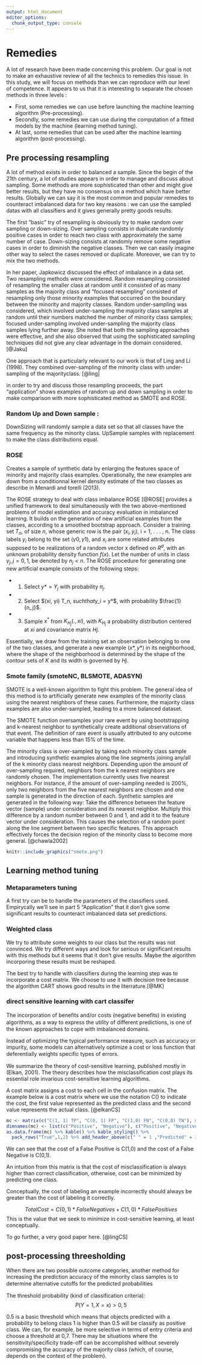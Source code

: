 ```yaml
---
output: html_document
editor_options: 
  chunk_output_type: console
---
```

# Remedies

A lot of research have been made concerning this problem. Our goal is not to make an exhaustive review of all the technics to remedies this issue. 
In this study, we will focus on methods than we can reproduce with our level of competence. It appears to us that it is interesting to separate the chosen methods in three levels :

* First, some remedies we can use before launching the machine learning algorithm (Pre-processing).
* Secondly, some remedies we can use during the computation of a fitted models by the machine (learning method tuning).
* At last, some remedies that can be used after the machine learning algorithm (post-processing).

## Pre processing resampling 

A lot of method exists in order to balanced a sample. Since the begin of the 21th century, a lot of studies appears in order to manage and discuss about sampling. Some methods are more sophisticated than other and might give better results, but they have no consensus on a method which have better results. Globally we can say it is the most common and popular remedies to counteract imbalanced data for two key reasons : we can use the sampled datas with all classifiers and it gives generally pretty goods results.

The first "basic" try of resampling is obviously try to make random over sampling or down-sizing. Over sampling consists in duplicate randomly positive cases in order to reach two class with approximately the same number of case. Down-sizing consists at randomly remove some negative cases in order to diminish the negative classes. Then we can easily imagine other way to select the cases removed or duplicate. Moreover, we can try to mix the two methods. 
  
In her paper, Japkowicz discussed the effect of imbalance in a data set. Two resampling methods were considered. Random resampling consisted of resampling the smaller class at random until it consisted of as many samples as the majority class and “focused resampling” consisted of resampling only those minority examples that occurred on the boundary between the minority and majority classes. Random under-sampling was considered, which involved under-sampling the majority class samples at random until their numbers matched the number of minority class samples; focused under-sampling involved under-sampling the majority class samples lying further away. She noted that both the sampling approaches were effective, and she also observed that using the sophisticated sampling techniques did not give any clear advantage in the domain considered. [@Jaku]

One approach that is particularly relevant to our work is that of Ling and Li (1998). They combined over-sampling of the minority class with under-sampling of the majorityclass. [@ling]

in order to try and discuss those resampling proceeds, the part "application"  shows examples of random up and down sampling in order to make comparison with more sophisticated method as SMOTE and ROSE. 

### Random Up and Down sample : 

DownSizing will randomly sample a data set so that all classes have the same frequency as the minority class. UpSample samples with replacement to make the class distributions equal.

### ROSE

Creates a sample of synthetic  data by enlarging the features space of minority and majority class examples. Operationally, the new examples are down from a conditionnal kernel density estimate of the two classes as describe in Menardi and torelli (2013).

The ROSE strategy to deal with class imbalance ROSE [@ROSE] provides a unified framework to deal simultaneously with the two above-mentioned problems of model estimation and accuracy evaluation in imbalanced learning. It builds on the generation of new artificial examples from the classes, according to a smoothed bootstrap approach.
Consider a training set $T_n$, of size $n$, whose generic row is the pair $(x_i, y_i)$, i = 1, . . . , n. The class
labels $y_i$ belong to the set $(\gamma0, \gamma1)$, and $x_i$ are some related attributes supposed to be realizations of a random vector x defined on $R^d$, with an unknown probability density function $f (x)$. Let the number of units in class $\gamma_j, j = 0, 1,$ be denoted by $n_j < n$. The ROSE procedure for generating one new artificial
example consists of the following steps:

- 1. Select $y* = Y_j$ with probability $\pi_j$.
- 2. Select $(xi, yi) \in T_n, $such that$y_i = y*$, with probability $\frac{1}{n_j}$.
- 3. Sample $x^*$ from $K_{H_j} (.,xi)$, with $K_{H_j}$ a probability distribution centered at $xi$ and covariance matrix $Hj$.

Essentially, we draw from the training set an observation belonging to one of the two classes, and generate a new example $(x*, y*)$ in its neighborhood, where the shape of the neighborhood is determined by the shape of the contour sets of $K$ and its width is governed by $Hj$.

### Smote family (smoteNC, BLSMOTE, ADASYN)

SMOTE is a well-known algorithm to fight this problem. The general idea of this method is to artificially generate new examples of the minority class using the nearest neighbors of these cases. Furthermore, the majority class examples are also under-sampled, leading to a more balanced dataset.

The SMOTE function oversamples your rare event by using bootstrapping and k-nearest neighbor to synthetically create additional observations of that event. The definition of rare event is usually attributed to any outcome variable that happens less than 15% of the time. 

The minority class is over-sampled by taking each minority class sample and introducing synthetic examples along the line segments joining any/all of the k minority class nearest neighbors.  Depending upon the amount of over-sampling required, neighbors from the k nearest neighbors are randomly chosen.  The implementation currently uses five nearest neighbors.  For instance, if the amount of over-sampling needed is 200%, only two neighbors from the five nearest neighbors are chosen and one sample is generated in the direction of each.  Synthetic samples are generated in the following way: Take the difference between the feature vector (sample) under consideration and its nearest neighbor. Multiply this difference by a random number between 0 and 1, and add it to the feature vector under consideration.  This causes the selection of a random point along the line segment between two specific features.  This approach effectively forces the decision region of the minority class to become more general. [@chawla2002]

```r
knitr::include_graphics("smote.png")
```

## Learning method tuning

### Metaparameters tuning

A first try can be to handle the parameters of the classifiers used. Empirycally we'll see in part 5 "Application" that it don't give some significant results to counteract imbalanced data set predictions.

### Weighted class

We try to attribute some weights to our class but the results was not convinced. We try different ways and look for serious or significant results with this methods but it seems that it don't give results. Maybe the algorithm incorporing these results must be reshaped. 

The best try to handle with classifiers during the learning step was to incorporate a cost matrix. We choose to use it with decision tree because the algorithm CART shows good results in the literrature.[@MK]

### direct sensitive learning with cart classifer

The incorporation of beneﬁts and/or costs (negative beneﬁts) in existing algorithms, as a way to express the utility of diﬀerent predictions, is one of the known approaches to cope with imbalanced domains.

Instead of optimizing the typical performance measure, such as accuracy or impurity, some models can alternatively optimize a cost or loss function that deferentially weights speciﬁc types of errors. 

We summarize the theory of cost-sensitive learning, published mostly in (Elkan, 2001). The theory describes how the misclassification cost plays its essential role invarious cost-sensitive learning algorithms.

A cost matrix assigns a cost to each cell in the confusion matrix.
The example below is a cost matrix where we use the notation C() to indicate the cost, the first value represented as the predicted class and the second value represents the actual class. [@elkanCS]

```r
mc <- matrix(c("C(1, 1) TP", "C(0, 1) FP", "C(1,0) FN", "C(0,0) TN"), nrow = 2)
dimnames(mc) <- list(c("Positive", "Negative"), c("Positive", "Negative"))
as.data.frame(mc) %>% kable() %>% kable_styling() %>% 
  pack_rows("True",1,2) %>% add_header_above(c(" " = 1 ,"Predicted" = 2))

```

We can see that the cost of a False Positive is C(1,0) and the cost of a False Negative is C(0,1).

An intuition from this matrix is that the cost of misclassification is always higher than correct classification, otherwise, cost can be minimized by predicting one class. 

Conceptually, the cost of labeling an example incorrectly should always be greater than the cost of labeling it correctly.

$$Total Cost = C(0,1) * False Negatives + C(1,0) * False Positives$$
This is the value that we seek to minimize in cost-sensitive learning, at least conceptually.

To go further, a very good paper here. [@lingCS]

## post-processing threesholding

When there are two possible outcome categories, another method for increasing the prediction accuracy of the minority class samples is to determine alternative cutoﬀs for the predicted probabilities

The threshold probability (kind of classification criteria): $$ P(Y=1, X=x) > 0,5$$

0.5 is a basic threshold which means that objects predicted with a probability to belong class 1 is higher than 0.5 will be classify as positive class. We can, for example, be more selective in terms of entry criteria and choose a threshold at 0,7.
There may be situations where the sensitivity/speciﬁcity trade-oﬀ can be accomplished without severely compromising the accuracy of the majority class (which, of course, depends on the context of the problem).

